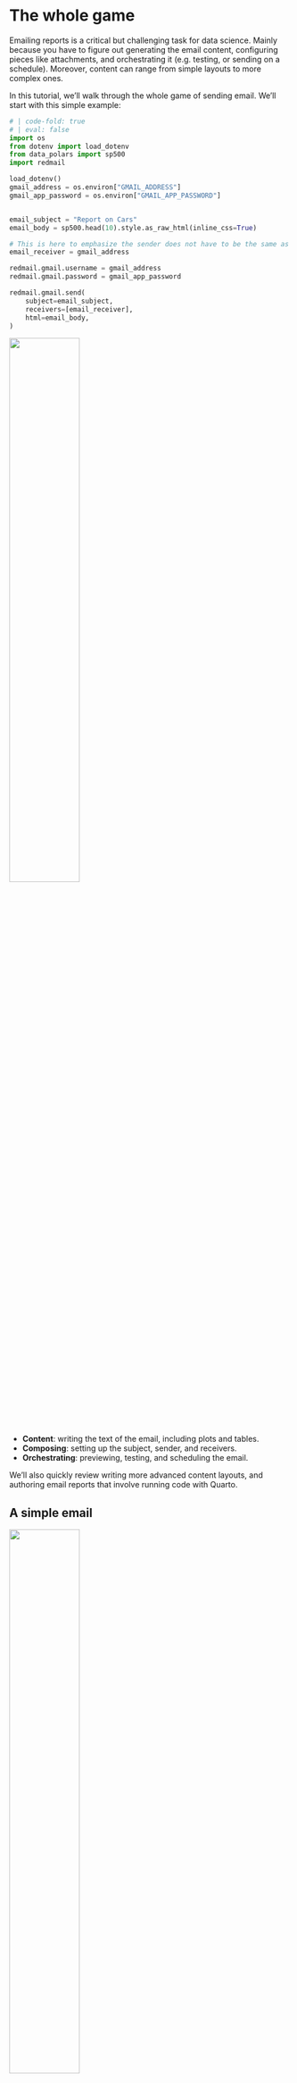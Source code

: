 # The whole game

<!-- 
* Preview of nice email result
* Connecting to gmail
* Writing the email content
* Sending the email
* Content: Sending a fancier email
* Configuring: subject and attachments
* Orchestration: testing email 
-->

Emailing reports is a critical but challenging task for data science.
Mainly because you have to figure out generating the email content, configuring pieces like attachments, and orchestrating it (e.g. testing, or sending on a schedule). Moreover, content can range from simple layouts to more complex ones.

In this tutorial, we'll walk through the whole game of sending email. We'll start with this simple example:

```python
# | code-fold: true
# | eval: false
import os
from dotenv import load_dotenv
from data_polars import sp500
import redmail

load_dotenv()
gmail_address = os.environ["GMAIL_ADDRESS"]
gmail_app_password = os.environ["GMAIL_APP_PASSWORD"]


email_subject = "Report on Cars"
email_body = sp500.head(10).style.as_raw_html(inline_css=True)

# This is here to emphasize the sender does not have to be the same as the receiver
email_receiver = gmail_address

redmail.gmail.username = gmail_address
redmail.gmail.password = gmail_app_password

redmail.gmail.send(
    subject=email_subject,
    receivers=[email_receiver],
    html=email_body,
)
```


![](./assets/whole-game-email-annotated.png){width=50% fig-align="center"}

* **Content**: writing the text of the email, including plots and tables.
* **Composing**: setting up the subject, sender, and receivers.
* **Orchestrating**: previewing, testing, and scheduling the email.

We'll also quickly review writing more advanced content layouts, and authoring email reports that involve running code with Quarto.

## A simple email

![](./assets/whole-game-email.png){width=50% fig-align="center"}

* Generate and preview
* Authenticate (may need to refer to its own authentication page in guide)
* Send

```python
# | code-fold: true
# | eval: false
import os
from dotenv import load_dotenv
from data_polars import sp500
import redmail

load_dotenv()
gmail_address = os.environ["GMAIL_ADDRESS"]
gmail_app_password = os.environ["GMAIL_APP_PASSWORD"]


email_subject = "Report on Cars"
email_body = sp500.head(10).style.as_raw_html(inline_css=True)

# This is here to emphasize the sender does not have to be the same as the receiver
email_receiver = gmail_address

redmail.gmail.username = gmail_address
redmail.gmail.password = gmail_app_password

redmail.gmail.send(
    subject=email_subject,
    receivers=[email_receiver],
    html=email_body,
)
```

## Configure: subject, recipients, attachments

* you could attach the data as a CSV attachment


## Orchestrate: save and preview

* previewing email
* intermediate json, easy for sending email later
* embedding images makes previewing hard
* can always email to yourself (or use a test service like Litmus)

## Content: Quarto authoring

Here's our same simple email generated using quarto.



![](./assets/whole-game-quarto.png){width=50% fig-align="center"}

* Focused on basic configuring, and content
* Sending happens via our tool
* Generate using quarto render
* Can preview email

## Content: advanced layouts

We'll highlight the key pieces (discussed later in this guide) to go from that simple email, to a more advanced on like below:

![](./assets/whole-game-fancy.png){width=50% fig-align="center"}


## Fridge

In this tutorial, we are going to send an email from a Gmail account. To do so, you will need to [create an App Password](https://support.google.com/accounts/answer/185833). Note this is only possible if you've [enabled 2-step verification](https://support.google.com/accounts/answer/185839).

<!--
I'm hestitant to directly put links like this: https://myaccount.google.com/apppasswords
Because it will instantly prompt the user to login to their gmail account, which might feel sketchy on a webpage from an unknown url.
-->

::: {.callout-tip}
This is just one of many options: it is also possible to send emails in Python from other email providers (Outlook, ProtonMail, etc.), or even from a custom domain. To skip ahead to a discussion of alternative sending methods, see [Authentication](orchestrating-auth.qmd)
:::

Once you've created your App Password, that is used as your Gmail password for sending with Python. 

There are many ways to store the password seperate from your email-sending code, so as to not expose any sensitive information. One such approach uses a `.env` file, and the ``dotenv` and `os` packages.

```.sh
GMAIL_APP_PASSWORD=abcd abcd abcd abcd
```

```.python
import os
from dotenv import load_dotenv

load_dotenv()

your_gmail_address = "YourGmail@gmail.com"
gmail_app_password = os.environ["GMAIL_APP_PASSWORD"]
```

Check out the email content we will send.

```python
from data_polars import sp500

sp500.head(10).style

```

And now we send the email!

```python
# | eval: false
import redmail

redmail.gmail.username = your_gmail_address
redmail.gmail.password = gmail_app_password

redmail.gmail.send(
    subject="An Example Email",
    receivers=[username],
    html=email_html,
    text=email_plaintext,
)
```

<!-- 
Explain why email_plaintext is there?
-->